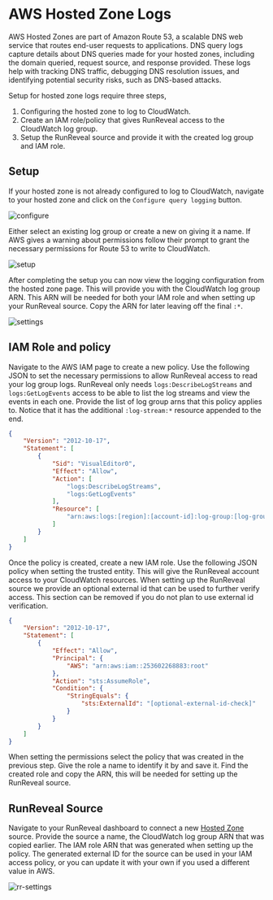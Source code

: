 
# AWS Hosted Zone Logs

AWS Hosted Zones are part of Amazon Route 53, a scalable DNS web service that routes end-user requests to applications. DNS query logs capture details about DNS queries made for your hosted zones, including the domain queried, request source, and response provided. These logs help with tracking DNS traffic, debugging DNS resolution issues, and identifying potential security risks, such as DNS-based attacks.

Setup for hosted zone logs require three steps,
1. Configuring the hosted zone to log to CloudWatch.
2. Create an IAM role/policy that gives RunReveal access to the CloudWatch log group.
3. Setup the RunReveal source and provide it with the created log group and IAM role. 

## Setup

If your hosted zone is not already configured to log to CloudWatch, navigate to your hosted zone and click on the `Configure query logging` button.

![configure](/hosted-zone-config-log.png)

Either select an existing log group or create a new on giving it a name. 
If AWS gives a warning about permissions follow their prompt to grant the necessary permissions for Route 53 to write to CloudWatch.

![setup](/hosted-zone-log-setup.png)

After completing the setup you can now view the logging configuration from the hosted zone page. This will provide you with the CloudWatch log group ARN.
This ARN will be needed for both your IAM role and when setting up your RunReveal source. Copy the ARN for later leaving off the final `:*`.

![settings](/hosted-zone-view-log-setup.png)

## IAM Role and policy

Navigate to the AWS IAM page to create a new policy. Use the following JSON to set the necessary permissions to allow RunReveal access to read your log group logs.
RunReveal only needs `logs:DescribeLogStreams` and `logs:GetLogEvents` access to be able to list the log streams and view the events in each one. 
Provide the list of log group arns that this policy applies to. Notice that it has the additional `:log-stream:*` resource appended to the end.
```json
{
    "Version": "2012-10-17",
    "Statement": [
        {
            "Sid": "VisualEditor0",
            "Effect": "Allow",
            "Action": [
                "logs:DescribeLogStreams",
                "logs:GetLogEvents"
            ],
            "Resource": [
                "arn:aws:logs:[region]:[account-id]:log-group:[log-group-name]:log-stream:*"
            ]
        }
    ]
}
```

Once the policy is created, create a new IAM role. Use the following JSON policy when setting the trusted entity. 
This will give the RunReveal account access to your CloudWatch resources. When setting up the RunReveal source we provide an optional 
external id that can be used to further verify access. This section can be removed if you do not plan to use external id verification.

```json
{
    "Version": "2012-10-17",
    "Statement": [
        {
            "Effect": "Allow",
            "Principal": {
                "AWS": "arn:aws:iam::253602268883:root"
            },
            "Action": "sts:AssumeRole",
			"Condition": {
                "StringEquals": {
                    "sts:ExternalId": "[optional-external-id-check]"
                }
            }
        }
    ]
}
```

When setting the permissions select the policy that was created in the previous step. Give the role a name to identify it by and save it.
Find the created role and copy the ARN, this will be needed for setting up the RunReveal source.

## RunReveal Source

Navigate to your RunReveal dashboard to connect a new [Hosted Zone](https://runreveal.com/dash/sources/add/hosted-zone) source. Provide the source a name,
the CloudWatch log group ARN that was copied earlier. The IAM role ARN that was generated when setting up the policy. The generated external ID for the source can be used in your IAM access policy, 
or you can update it with your own if you used a different value in AWS.

![rr-settings](/hosted-zone-rr-setup.png)